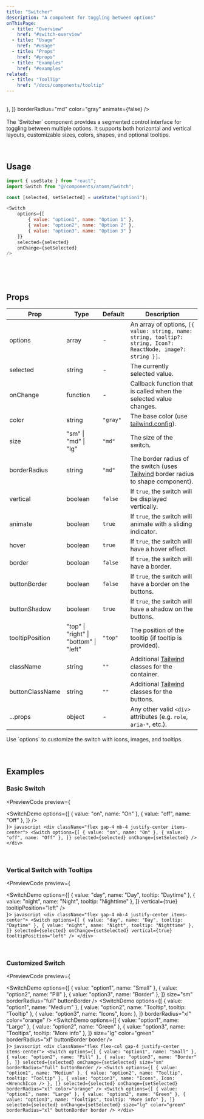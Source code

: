```yaml
---
title: "Switcher"
description: "A component for toggling between options"
onThisPage:
  - title: "Overview"
    href: "#switch-overview"
  - title: "Usage"
    href: "#usage"
  - title: "Props"
    href: "#props"
  - title: "Examples"
    href: "#examples"
related:
  - title: "ToolTip"
    href: "/docs/components/tooltip"
---
```


<div id="switch-overview" />

<br/>

<div className="flex flex-col gap-4 mb-4 justify-center items-center">
    <SwitchDemo
        options={[
            { value: "option1", name: "Small" },
            { value: "option2", name: "Animation" },
            { value: "option3", name: "Border" },
        ]}
        size="sm"
        borderRadius="full"
        buttonBorder
    />
    <SwitchDemo
        options={[
            { value: "option1", name: "Medium" },
            { value: "option2", name: "Hover me", tooltip: "Tooltip" },
            { value: "option3", name: "Icons", Icon: <WrenchIcon /> },
        ]}
        borderRadius="md"
        color="gray"
        animate={false}
    />
    <SwitchDemo
        options={[
            { value: "option1", name: "Large" },
            { value: "option2", name: "Green" },
            { value: "option3", name: "Tooltips", tooltip: "More info" },
        ]}
        size="lg"
        color="green"
        borderRadius="xl"
        buttonBorder
        border
    />
</div>

<br/>

<div>
    The `Switcher` component provides a segmented control interface
    for toggling between multiple options. It supports both horizontal and vertical layouts,
    customizable sizes, colors, shapes, and optional tooltips.
</div>

<br/>
<br/>
<Divider />

<div id="usage" />

## Usage

```javascript
import { useState } from "react";
import Switch from "@/components/atoms/Switch";

const [selected, setSelected] = useState("option1");

<Switch
    options={[
        { value: "option1", name: "Option 1" },
        { value: "option2", name: "Option 2" },
        { value: "option3", name: "Option 3" }
    ]}
    selected={selected}
    onChange={setSelected}
/>
```

<br/>
<br/>
<br/>
<Divider />

<div id="props" />

## Props

| **Prop**        | **Type**                               | **Default** | **Description**                                                                                                                 |
|-----------------|----------------------------------------|-------------|---------------------------------------------------------------------------------------------------------------------------------|
| options         | array                                  | -           | An array of options, `[{ value: string, name: string, tooltip?: string, Icon?: ReactNode, image?: string }]`.                   |
| selected        | string                                 | -           | The currently selected value.                                                                                                   |
| onChange        | function                               | -           | Callback function that is called when the selected value changes.                                                               |
| color           | string                                 | `"gray"`    | The base color (use [tailwind.config](/docs/tutorials/config)).                                                                 |
| size            | "sm" \| "md" \| "lg"                   | `"md"`      | The size of the switch.                                                                                                         |
| borderRadius    | string                                 | `"md"`      | The border radius of the switch (uses [Tailwind](https://tailwindcss.com/docs/border-radius) border radius to shape component). |
| vertical        | boolean                                | `false`     | If `true`, the switch will be displayed vertically.                                                                             |
| animate         | boolean                                | `true`      | If `true`, the switch will animate with a sliding indicator.                                                                    |
| hover           | boolean                                | `true`      | If `true`, the switch will have a hover effect.                                                                                 |
| border          | boolean                                | `false`     | If `true`, the switch will have a border.                                                                                       |
| buttonBorder    | boolean                                | `false`     | If `true`, the switch will have a border on the buttons.                                                                        |
| buttonShadow    | boolean                                | `true`      | If `true`, the switch will have a shadow on the buttons.                                                                        |
| tooltipPosition | "top" \| "right" \| "bottom" \| "left" | `"top"`     | The position of the tooltip (if tooltip is provided).                                                                           |
| className       | string                                 | `""`        | Additional [Tailwind](https://tailwindcss.com) classes for the container.                                                       |
| buttonClassName | string                                 | `""`        | Additional [Tailwind](https://tailwindcss.com) classes for the buttons.                                                         |
| ...props        | object                                 | -           | Any other valid <code>&lt;div&gt;</code> attributes (e.g. `role`, `aria-*`, etc.).                                              |

<Callout>
    Use `options` to customize the switch with icons, images, and tooltips.
</Callout>

<br/>
<br/>
<br/>
<Divider />

<div id="examples" />

## Examples

### Basic Switch

<PreviewCode preview={
    <div className="flex gap-4 mb-4 justify-center items-center">
        <SwitchDemo
            options={[
                { value: "on", name: "On" },
                { value: "off", name: "Off" },
            ]}
        />
    </div>
}>
    ```javascript
    <div className="flex gap-4 mb-4 justify-center items-center">
        <Switch
            options={[
                { value: "on", name: "On" },
                { value: "off", name: "Off" },
            ]}
            selected={selected}
            onChange={setSelected}
        />
    </div>
    ```
</PreviewCode>

<br />

### Vertical Switch with Tooltips

<PreviewCode preview={
    <div className="flex gap-4 mb-4 justify-center items-center">
        <SwitchDemo
            options={[
                { value: "day", name: "Day", tooltip: "Daytime" },
                { value: "night", name: "Night", tooltip: "Nighttime" },
            ]}
            vertical={true}
            tooltipPosition="left"
        />
    </div>
}>
    ```javascript
    <div className="flex gap-4 mb-4 justify-center items-center">
        <Switch
            options={[
                { value: "day", name: "Day", tooltip: "Daytime" },
                { value: "night", name: "Night", tooltip: "Nighttime" },
            ]}
            selected={selected}
            onChange={setSelected}
            vertical={true}
            tooltipPosition="left"
        />
    </div>
    ```
</PreviewCode>

<br/>

### Customized Switch

<PreviewCode preview={
    <div className="flex flex-col gap-4 justify-center items-center">
        <SwitchDemo
            options={[
                { value: "option1", name: "Small" },
                { value: "option2", name: "Pill" },
                { value: "option3", name: "Border" },
            ]}
            size="sm"
            borderRadius="full"
            buttonBorder
        />
        <SwitchDemo
            options={[
                { value: "option1", name: "Medium" },
                { value: "option2", name: "Tooltip", tooltip: "Tooltip" },
                { value: "option3", name: "Icons", Icon: <WrenchIcon /> },
            ]}
            borderRadius="xl"
            color="orange"
        />
        <SwitchDemo
            options={[
                { value: "option1", name: "Large" },
                { value: "option2", name: "Green" },
                { value: "option3", name: "Tooltips", tooltip: "More info" },
            ]}
            size="lg"
            color="green"
            borderRadius="xl"
            buttonBorder
            border
        />
    </div>
}>
    ```javascript
    <div className="flex flex-col gap-4 justify-center items-center">
        <Switch
            options={[
                { value: "option1", name: "Small" },
                { value: "option2", name: "Pill" },
                { value: "option3", name: "Border" },
            ]}
            selected={selected}
            onChange={setSelected}
            size="sm"
            borderRadius="full"
            buttonBorder
        />
        <Switch
            options={[
                { value: "option1", name: "Medium" },
                { value: "option2", name: "Tooltip", tooltip: "Tooltip" },
                { value: "option3", name: "Icons", Icon: <WrenchIcon /> },
            ]}
            selected={selected}
            onChange={setSelected}
            borderRadius="xl"
            color="orange"
        />
        <Switch
            options={[
                { value: "option1", name: "Large" },
                { value: "option2", name: "Green" },
                { value: "option3", name: "Tooltips", tooltip: "More info" },
            ]}
            selected={selected}
            onChange={setSelected}
            size="lg"
            color="green"
            borderRadius="xl"
            buttonBorder
            border
        />
    </div>
    ```
</PreviewCode>

<br />
<br />
<br />


